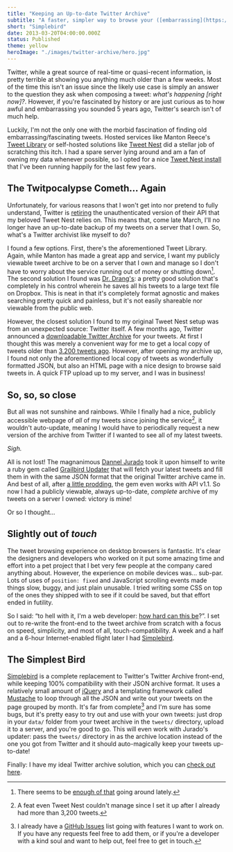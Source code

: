 ```yaml
---
title: "Keeping an Up-to-date Twitter Archive"
subtitle: "A faster, simpler way to browse your ([embarrassing](https://twitter.com/josephschmitt/statuses/50338182)) tweet [history](https://twitter.com/josephschmitt/statuses/202098392)"
short: "Simplebird"
date: 2013-03-20T04:00:00.000Z
status: Published
theme: yellow
heroImage: "./images/twitter-archive/hero.jpg"
---
```



<Forkme repo="josephschmitt/simplebird" ribbon="yellow" />

Twitter, while a great source of real-time or quasi-recent information, is pretty terrible at showing you anything much older than a few weeks. Most of the time this isn't an issue since the likely use case is simply an answer to the question they ask when composing a tweet: _what's happening [right now]?_. However, if you're fascinated by history or are just curious as to how awful and embarrassing you sounded 5 years ago, Twitter's search isn't of much help.

Luckily, I'm not the only one with the morbid fascination of finding old embarrassing/fascinating tweets. Hosted services like Manton Reece's [Tweet Library][tweet-library] or self-hosted solutions like [Tweet Nest][tweet-nest] did a stellar job of scratching this itch. I had a spare server lying around and am a fan of owning my data whenever possible, so I opted for a nice [Tweet Nest install][js-tweets] that I've been running happily for the last few years.


## The Twitpocalypse Cometh... Again

Unfortunately, for various reasons that I won't get into nor pretend to fully understand, Twitter is [retiring][twitter-api-shutdown] the unauthenticated version of their API that my beloved Tweet Nest relies on. This means that, come late March, I'll no longer have an up-to-date backup of my tweets on a server that I own. So, what's a Twitter archivist like myself to do?

I found a few options. First, there's the aforementioned Tweet Library. Again, while Manton has made a great app and service, I want my publicly viewable tweet archive to be on a server that I own and manage so I don't have to worry about the service running out of money or shutting down[^1]. The second solution I found was [Dr. Drang's][dr-drang-twitter]: a pretty good solution that's completely in his control wherein he saves all his tweets to a large text file on Dropbox. This is neat in that it's completely format agnostic and makes searching pretty quick and painless, but it's not easily shareable nor viewable from the public web.

However, the closest solution I found to my original Tweet Nest setup was from an unexpected source: Twitter itself. A few months ago, Twitter announced a [downloadable Twitter Archive][twitter-archive] for your tweets. At first I thought this was merely a convenient way for me to get a local copy of tweets older than [3,200 tweets ago][3200-limit]. However, after opening my archive up, I found not only the aforementioned local copy of tweets as wonderfully formatted JSON, but also an HTML page with a nice design to browse said tweets in. A quick FTP upload up to my server, and I was in business!


## So, so, so close

But all was not sunshine and rainbows. While I finally had a nice, publicly accessible webpage of _all_ of my tweets since joining the service[^2], it wouldn't auto-update, meaning I would have to periodically request a new version of the archive from Twitter if I wanted to see all of my latest tweets.

_Sigh._

All is not lost! The magnanimous [Dannel Jurado][de-marko] took it upon himself to write a ruby gem called [Grailbird Updater][grailbird-updater] that will fetch your latest tweets and fill them in with the same JSON format that the original Twitter archive came in. And best of all, after [a little prodding][gb-update], the gem even works with API v1.1. So now I had a publicly viewable, always up-to-date, _complete_ archive of my tweets on a server I owned: victory is mine!

Or so I thought...


## Slightly out of _touch_

The tweet browsing experience on desktop browsers is fantastic. It's clear the designers and developers who worked on it put some amazing time and effort into a pet project that I bet very few people at the company cared anything about. However, the experience on mobile devices was... sub-par. Lots of uses of `position: fixed` and JavaScript scrolling events made things slow, buggy, and just plain unusable. I tried writing some CSS on top of the ones they shipped with to see if it could be saved, but that effort ended in futility.

So I said: “to hell with it, I'm a web developer: [how hard can this be][how-hard]?”. I set out to re-write the front-end to the tweet archive from scratch with a focus on speed, simplicity, and most of all, touch-compatibility. A week and a half and a 6-hour Internet-enabled flight later I had [Simplebird][simplebird].


## The Simplest Bird

[Simplebird][simplebird] is a complete replacement to Twitter's Twitter Archive front-end, while keeping 100% compatibility with their JSON archive format. It uses a relatively small amount of [jQuery][jquery] and a templating framework called [Mustache][mustache] to loop through all the JSON and write out your tweets on the page grouped by month. It's far from complete[^3] and I'm sure has some bugs, but it's pretty easy to try out and use with your own tweets: just drop in your `data/` folder from your tweet archive in the `tweets/` directory, upload it to a server, and you're good to go. This will even work with Jurado's updater: pass the `tweets/` directory in as the archive location instead of the one you got from Twitter and it should auto-magically keep your tweets up-to-date!

Finally: I have my ideal Twitter archive solution, which you can [check out here][my-simplebird].


[^1]:	There seems to be [enough of that][reader-shutdown] going around lately.
[^2]:	A feat even Tweet Nest couldn't manage since I set it up after I already had more than 3,200 tweets.
[^3]:	I already have a [GitHub Issues][simplebird-issues] list going with features I want to work on. If you have any requests feel free to add them, or if you're a developer with a kind soul and want to help out, feel free to get in touch.


[tweet-library]: 			http://www.riverfold.com/software/tweetlibrary/
[js-tweets]: 				http://tweets.josephschmitt.net/
[tweet-nest]: 				http://pongsocket.com/tweetnest/
[twitter-api-shutdown]:		http://dev.twitter.com/blog/planning-for-api-v1-retirement
[reader-shutdown]:			http://googlereader.blogspot.com/2013/03/powering-down-google-reader.html
[dr-drang-twitter]:			http://www.leancrew.com/all-this/2012/07/archiving-tweets/
[de-marko]:					http://twitter.com/DeMarko
[gb-update]:				http://twitter.com/josephschmitt/status/308022895169376257
[how-hard]:					http://en.wikipedia.org/wiki/Top_Gear_challenges#How_hard_can_it_be.3F
[twitter-archive]: 			http://blog.twitter.com/2012/12/your-twitter-archive.html
[grailbird-updater]: 		http://github.com/DeMarko/grailbird_updater
[simplebird]:				http://github.com/josephschmitt/simplebird/
[simplebird-issues]:		http://github.com/josephschmitt/simplebird/issues
[jquery]:					http://jquery.com
[mustache]:					http://github.com/janl/mustache.js
[my-simplebird]:			http://joe.sh/tweets
[3200-limit]:				http://dev.twitter.com/discussions/276